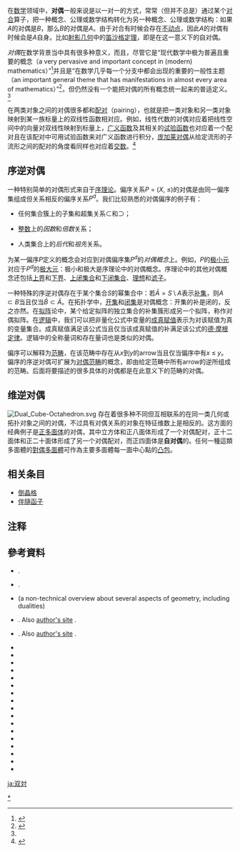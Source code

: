 在[[数学|数学]]领域中，'''对偶'''一般来说是以一对一的方式，常常（但并不总是）通过某个[[对合|对合]]算子，把一种概念、公理或数学结构转化为另一种概念、公理或数学结构：如果''A''的对偶是''B''，那么''B''的对偶是''A''。由于对合有时候会存在[[不动点|不动点]]，因此''A''的对偶有时候会是''A''自身。比如[[射影几何|射影几何]]中的[[笛沙格定理|笛沙格定理]]，即是在这一意义下的自对偶。

''对偶''在数学背景当中具有很多种意义，而且，尽管它是“现代数学中极为普遍且重要的概念（a very pervasive and important concept in (modern) mathematics）”<ref>{{harvnb|Kostrikin|2001}}</ref>并且是“在数学几乎每一个分支中都会出现的重要的一般性主题（an important general theme that has manifestations in almost every area of mathematics）”<ref name="PCM187L">{{harvnb|Gowers|2008|loc=p. 187, col. 1}}</ref>，但仍然没有一个能把对偶的所有概念统一起来的普适定义。<ref name="PCM187L"/>

在两类对象之间的对偶很多都和[[配对|配对]]（pairing），也就是把一类对象和另一类对象映射到某一族标量上的双线性函数相对应。例如，线性代数的对偶对应着把线性空间中的向量对双线性映射到标量上，[[广义函数|广义函数]]及其相关的[[试验函数|试验函数]]也对应着一个配对且在该配对中可用试验函数来对广义函数进行积分，[[庞加莱对偶|庞加莱对偶]]从给定流形的子流形之间的配对的角度看同样也对应着[[交数|交数]]。<ref name="PCM189R">{{harvnb|Gowers|2008|loc=p. 189, col. 2}}</ref>

==序逆对偶==
一种特别简单的对偶形式来自于[[序理论|序理论]]。偏序关系''P'' = (''X'', ≤)的对偶是由同一偏序集组成但关系相反的偏序关系''P<sup>d</sup>''。我们比较熟悉的对偶偏序的例子有：

* 任何集合簇上的子集和超集关系<math>\subset</math>和<math>\supset</math>；

* [[整数|整数]]上的''因数''和''倍数''关系；

* 人类集合上的''后代''和''祖先''关系。

为某一偏序''P''定义的概念会对应到对偶偏序集''P<sup>d</sup>''的''对偶概念''上。例如，''P''的[[极小元|极小元]]对应于''P<sup>d</sup>''的[[极大元|极大元]]：极小和极大是序理论中的对偶概念。序理论中的其他对偶概念还包括[[上界|上界]]和[[下界|下界]]、[[上闭集合|上闭集合]]和[[下闭集合|下闭集合]]、[[理想_(序理论)|理想]]和[[滤子_(数学)|滤子]]。

一种特殊的序逆对偶存在于某个集合''S''的幂集合中：若<math>\bar A=S\setminus A</math>表示[[补集|补集]]，则<math>A\subset B</math>当且仅当<math>\bar B\subset \bar A</math>。在拓扑学中，[[开集|开集]]和[[闭集|闭集]]是对偶概念：开集的补是闭的，反之亦然。在[[拟阵|拟阵]]论中，某个给定拟阵的独立集合的补集簇形成另一个拟阵，称作对偶拟阵。在[[逻辑|逻辑]]中，我们可以把非量化公式中变量的[[成真赋值|成真赋值]]表示为对该赋值为真的变量集合。成真赋值满足该公式当且仅当该成真赋值的补满足该公式的[[德·摩根定律|德·摩根定律]]。逻辑中的全称量词和存在量词也是类似的对偶。

偏序可以解释为[[范畴_(数学)|范畴]]，在该范畴中存在从''x''到''y''的arrow当且仅当偏序中有''x'' ≤ ''y''。偏序的序逆对偶可扩展为[[对偶范畴|对偶范畴]]的概念，即由给定范畴中所有arrow的逆所组成的范畴。后面将要描述的很多具体的对偶都是在此意义下的范畴的对偶。

==维逆对偶==
[[File:Dual_Cube-Octahedron.svg|thumb]]
存在着很多种不同但互相联系的在同一类几何或拓扑对象之间的对偶，不过具有对偶关系的对象在特征维数上是相反的。这方面的经典例子是[[柏拉圖立體|正多面体]]的对偶，其中立方体和正八面体形成了一个对偶配对，正十二面体和正二十面体形成了另一个对偶配对，而正四面体是'''自对偶'''的。任何一種這類多面體的[[對偶多面體|對偶多面體]]可作為主要多面體每一面中心點的[[凸包|凸包]]。

==相关条目==
* [[倒晶格|倒晶格]]
* [[伴隨函子|伴隨函子]]

==注释==
{{reflist|2}}

==參考資料==
*{{Springer|title=Duality|id=D/d034120|first=A. I.|last=Kostrikin}}.
*{{citation|contribution=III.19 Duality|title=The Princeton Companion to Mathematics|pages=187–190|first=Timothy|last=Gowers|publisher=Princeton University Press|year=2008}}.
* {{Citation | doi=10.1090/S0273-0979-01-00913-2 | last1=Cartier | first1=Pierre | title=A mad day's work: from Grothendieck to Connes and Kontsevich. The evolution of concepts of space and symmetry | url=http://www.ams.org/bull/2001-38-04/S0273-0979-01-00913-2/ | id={{MathSciNet | id = 1848254}} | year=2001 | journal=American Mathematical Society. Bulletin. New Series | issn=0002-9904 | volume=38 | issue=4 | pages=389–408}} (a non-technical overview about several aspects of geometry, including dualities)
* {{Citation | last1=Artstein-Avidan | first1=Shiri | last2=Milman | first2=Vitali | author2-link=Vitali Milman | year=2008 | title=The concept of duality for measure projections of convex bodies | journal=Journal of functional analysis | volume=254 | issue=10 | pages=2648–2666 | doi=10.1016/j.jfa.2007.11.008}}. Also [http://www.math.tau.ac.il/~shiri/publications.html author's site] {{Wayback|url=http://www.math.tau.ac.il/~shiri/publications.html |date=20210111103811 }}.
* {{Citation | last1=Artstein-Avidan | first1=Shiri | last2=Milman | first2=Vitali | author2-link=Vitali Milman | year=2007 | title=A characterization of the concept of duality | journal=Electronic research announcements in mathematical sciences | volume=14 | pages=42–59 | url=http://www.aimsciences.org/journals/pdfs.jsp?paperID=2887&mode=full | deadurl=yes | archiveurl=https://web.archive.org/web/20110724230910/http://www.aimsciences.org/journals/pdfs.jsp?paperID=2887&mode=full | archivedate=2011年7月24日 | df= | accessdate=2011年4月13日 }}. Also [http://www.math.tau.ac.il/~shiri/publications.html author's site] {{Wayback|url=http://www.math.tau.ac.il/~shiri/publications.html |date=20210111103811 }}.
* {{Citation | last1=Dwyer | first1=William G. | last2=Spaliński | first2=J. | title=Handbook of algebraic topology | url=http://hopf.math.purdue.edu/cgi-bin/generate?/Dwyer-Spalinski/theories | publisher=North-Holland | location=Amsterdam | id={{MathSciNet | id = 1361887}} | year=1995 | chapter=Homotopy theories and model categories | pages=73–126 | accessdate=2021-09-09 | archive-date=2021-02-09 | archive-url=https://web.archive.org/web/20210209105759/https://hopf.math.purdue.edu/cgi-bin/generate?%2FDwyer-Spalinski%2Ftheories | dead-url=no }}
* {{Citation | last1=Fulton | first1=William | author1-link=William Fulton (mathematician)| title=Introduction to toric varieties | publisher=Princeton University Press | isbn=978-0-691-00049-7 | year=1993}}
* {{Citation | last1=Griffiths | first1=Phillip | author1-link=Phillip Griffiths | last2=Harris | first2=Joseph | author2-link=Joe Harris (mathematician) | title=Principles of algebraic geometry | publisher=John Wiley & Sons | location=New York | series=Wiley Classics Library | isbn=978-0-471-05059-9 | id={{MathSciNet | id = 1288523}} | year=1994}}
* {{Citation | last1=Hartshorne | first1=Robin | author1-link=Robin Hartshorne | title=Residues and Duality | publisher=Springer-Verlag | location=Berlin, New York | series=Lecture Notes in Mathematics '''20''' | year=1966 | pages=20–48}}
* {{Citation | last1=Hartshorne | first1=Robin | author1-link=Robin Hartshorne | title=Algebraic Geometry | publisher=Springer-Verla | location=Berlin, New York | isbn=978-0-387-90244-9 | oclc=13348052 | id={{MathSciNet | id = 0463157}} | year=1977}}
* {{Citation | last1=Iversen | first1=Birger | title=Cohomology of sheaves | publisher=Springer-Verlag | location=Berlin, New York | series=Universitext | isbn=978-3-540-16389-3 | id={{MathSciNet | id = 842190}} | year=1986}}
* {{Citation | last1=Joyal | first1=André | author1-link=André Joyal | last2=Street | first2=Ross | author2-link=Ross Street | title=Category theory (Como, 1990) | url=http://www.maths.mq.edu.au/~street/CT90Como.pdf | publisher=Springer-Verlag | location=Berlin, New York | series=Lecture notes in mathematics | id={{MathSciNet | id = 1173027}} | year=1991 | volume=1488 | chapter=An introduction to Tannaka duality and quantum groups | pages=413–492 | accessdate=2011-04-13 | archive-date=2017-08-10 | archive-url=https://web.archive.org/web/20170810191005/http://maths.mq.edu.au/~street/CT90Como.pdf | dead-url=no }}
* {{Citation | last1=Lam | first1=Tsit-Yuen | title=Lectures on modules and rings | publisher=Springer-Verlag | location=Berlin, New York | series=Graduate Texts in Mathematics No. 189 | isbn=978-0-387-98428-5 | id={{MathSciNet|id=1653294}} | year=1999}}
* {{Citation | last1=Lang | first1=Serge | author1-link=Serge Lang | title=Algebra | publisher=Springer-Verlag | location=Berlin, New York | series=Graduate Texts in Mathematics | isbn=978-0-387-95385-4 | id={{MathSciNet | id = 1878556}} | year=2002 | volume=211}}
* {{Citation | last1=Loomis | first1=Lynn H. | title=An introduction to abstract harmonic analysis | publisher=D. Van Nostrand Company, Inc. | location=Toronto-New York-London | year=1953 | pages=pp. x+190}}
* {{Citation | last1=Mac Lane | first1=Saunders | author1-link=Saunders Mac Lane | title=Categories for the Working Mathematician | publisher=Springer-Verlag | location=Berlin, New York | edition=2nd | isbn=978-0-387-98403-2 | year=1998}}
* {{Citation | last1=Mazur | first1=Barry | author1-link=Barry Mazur | title=Notes on étale cohomology of number fields | id={{MathSciNet | id = 0344254}} | year=1973 | journal=Annales Scientifiques de l'École Normale Supérieure. Quatrième Série | issn=0012-9593 | volume=6 | pages=521–552}}
* {{Citation | last1=Milne | first1=James S. | title=Étale cohomology | publisher=Princeton University Press | isbn=978-0-691-08238-7 | year=1980}}
* {{Citation | last1=Milne | first1=James S. | title=Arithmetic duality theorems | url=http://www.jmilne.org/math/Books/adt.html | publisher=BookSurge, LLC | location=Charleston, SC | edition=2nd | isbn=978-1-4196-4274-6 | id={{MathSciNet | id = 2261462}} | year=2006 | accessdate=2011-04-13 | archive-date=2021-02-09 | archive-url=https://web.archive.org/web/20210209081913/https://www.jmilne.org/math/Books/adt.html | dead-url=no }}
* {{Citation | doi=10.1016/0021-8693(71)90105-0 | last1=Negrepontis | first1=Joan W. | title=Duality in analysis from the point of view of triples | id={{MathSciNet | id = 0280571}} | year=1971 | journal=Journal of Algebra | issn=0021-8693 | volume=19 | issue=2 | pages=228–253}}
* {{Citation | last1=Veblen | first1=Oswald | author1-link=Oswald Veblen | last2=Young | first2=John Wesley | title=Projective geometry. Vols. 1, 2 | publisher=Blaisdell Publishing Co. Ginn and Co. New York-Toronto-London | id={{MathSciNet | id = 0179666}} | year=1965}}
* {{Citation | last1=Weibel | first1=Charles A. | title=An introduction to homological algebra | publisher=Cambridge University Press | isbn=978-0-521-55987-4 | id={{MathSciNet | id = 1269324}} | year=1994}}

[[Category:對偶理論|*]]

[[ja:双対|ja:双対]]